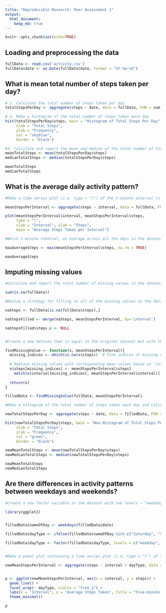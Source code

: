 ```yaml
---
title: "Reproducible Research: Peer Assessment 1"
output: 
  html_document:
    keep_md: true
---
```

```r
knitr::opts_chunk$set(echo=TRUE)
```

## Loading and preprocessing the data

```r
fullData <- read.csv('activity.csv')
fullData$date <- as.Date(fullData$date, format = "%Y-%m-%d")
```

## What is mean total number of steps taken per day?

```r
# 1. Calculate the total number of steps taken per day
totalStepsPerDay <- aggregate(steps ~ date, data = fullData, FUN = sum)

# 2. Make a histogram of the total number of steps taken each day
hist(totalStepsPerDay$steps, main = "Histogram of Total Steps Per Day",
     xlab = "Total Steps",
     ylab = "Frequency",
     col = "skyblue",
     border = "black")

#3. Calculate and report the mean and median of the total number of steps taken per day
meanTotalSteps <- mean(totalStepsPerDay$steps)
medianTotalSteps <- median(totalStepsPerDay$steps)

meanTotalSteps
medianTotalSteps

```

## What is the average daily activity pattern?

```r

#Make a time series plot (i.e. type = "l") of the 5-minute interval (x-axis) and the average number of steps taken, averaged across all days (y-axis)

meanStepsPerInterval <- aggregate(steps ~ interval, data = fullData, FUN = mean)

plot(meanStepsPerInterval$interval, meanStepsPerInterval$steps, 
     type = "l", 
     xlab = "Interval", ylab = "Steps",
     main = "Average Steps Taken per Interval")

#Which 5-minute interval, on average across all the days in the dataset, contains the maximum number of steps?

maxAverageSteps <- max(meanStepsPerInterval$steps, na.rm = TRUE)

maxAverageSteps

```
## Imputing missing values

```r
#Calculate and report the total number of missing values in the dataset (i.e. the total number of rows with NAs

sum(is.na(fullData))

#Devise a strategy for filling in all of the missing values in the dataset. The strategy does not need to be sophisticated. For example, you could use the mean/median for that day, or the mean for that 5-minute interval, etc.

naSteps <- fullData[is.na(fullData$steps),]

naStepsFilled <- merge(naSteps, meanStepsPerInterval, by='interval')

naStepsFilled$steps.x <- NULL


#Create a new dataset that is equal to the original dataset but with the missing data filled in.

findMissingValue <- function(x, meanStepsPerInterval){
  missing_indices <- which(is.na(x$steps))  # Find indices of missing values
  
  # Replace missing values with corresponding mean values based on 'interval'
  x$steps[missing_indices] <- meanStepsPerInterval$steps[
    match(x$interval[missing_indices], meanStepsPerInterval$interval)]
  
  return(x)
}

filledData <- findMissingValue(fullData, meanStepsPerInterval)

#Make a histogram of the total number of steps taken each day and Calculate and report the mean and median total number of steps taken per day. Do these values differ from the estimates from the first part of the assignment? What is the impact of imputing missing data on the estimates of the total daily number of steps?

newTotalStepsPerDay <- aggregate(steps ~ date, data = filledData, FUN = sum)

hist(newTotalStepsPerDay$steps, main = "New Histogram of Total Steps Per Day",
     xlab = "Total Steps",
     ylab = "Frequency",
     col = "green",
     border = "black")

newMeanTotalSteps <- mean(newTotalStepsPerDay$steps)
newMedianTotalSteps <- median(newTotalStepsPerDay$steps)

newMeanTotalSteps
newMedianTotalSteps

```


## Are there differences in activity patterns between weekdays and weekends?

```r
#Create a new factor variable in the dataset with two levels – “weekday” and “weekend” indicating whether a given date is a weekday or weekend day.

library(ggplot2)


filledData$nameOfDay <- weekdays(filledData$date)

filledData$dayType <- ifelse(filledData$nameOfDay %in% c("Saturday", "Sunday"), "weekend", "weekday")

filledData$dayType <- factor(filledData$dayType, levels = c("weekday", "weekend"))


#Make a panel plot containing a time series plot (i.e. type = "l") of the 5-minute interval (x-axis) and the average number of steps taken, averaged across all weekday days or weekend days (y-axis). 

newMeanStepsPerInterval <- aggregate(steps ~ interval + dayType, data = filledData, FUN = mean)


p <- ggplot(newMeanStepsPerInterval, aes(x = interval, y = steps)) +
  geom_line() +  
  facet_wrap(~ dayType, scales = "free_y") +  
  labs(x = "Interval", y = "Average Steps Taken", title = "Five-minute Interval vs. Mean Steps Taken") +
  theme_minimal()  

p
```